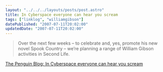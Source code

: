 ```yaml
---
layout: "../../../layouts/posts/post.astro"
title: In Cyberspace everyone can hear you scream
tags: ["linklog", "williamgibson"]
datePublished: "2007-07-11T20:02:00"
updatedDate: "2007-07-11T20:02:00"
---
```


> Over the next few weeks – to celebrate and, yes, promote his new novel Spook Country – we’re planning a range of William Gibson activities in Second Life.

[The Penguin Blog: In Cyberspace everyone can hear you scream](https://penguinukbooks.wordpress.com/2007/07/09/in-cyberspace-e/)
